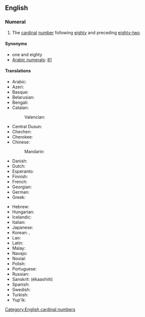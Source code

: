 ==English==
{{cardinalbox|en|80|81|82|eighty|eighty-two|ord=eighty-first}}

===Numeral===
{{head|en|numeral}}

# The [[cardinal]] [[number]] following [[eighty]] and preceding [[eighty-two]].

====Synonyms====
* one and eighty
* [[w:Arabic numerals|Arabic numerals]]: [[81]]

====Translations====
{{trans-top|81}}
* Arabic: {{t|ar|وَاحِد وَثَمَانُون|tr=wāḥid wa-ṯamānūn}}
* Azeri: {{t+|az|səksən bir}}
* Basque: {{t+|eu|laurogeita bat}}
* Belarusian: {{t|be|во́семдзесят адзі́н|sc=Cyrl}}
* Bengali: {{t|bn|একাশি|tr=ekashi|sc=Beng}}
* Catalan: {{t+|ca|vuitanta-un}}
*: Valencian: {{t+|ca|huitanta-un}}
* Central Dusun: {{t|dtp|walu nohopod om iso}}
* Chechen: {{t|ce|дезткъе цхьаъ|tr=deztqhe cxha’}}
* Cherokee: {{t|chr|ᏧᏁᎳᏍᎪ ᏌᏬ}}
* Chinese:
*: Mandarin: {{t+|cmn|八十一|tr=bāshí yī}}
* Danish: {{t|da|enogfirs}}
* Dutch: {{t+|nl|eenentachtig}}
* Esperanto: {{t|eo|okdek unu}}
* Finnish: {{t|fi|kahdeksankymmentäyksi}}
* French: {{t+|fr|quatre-vingt-un}}
* Georgian: {{t|ka|ოთხმოცდაერთი}}
* German: {{t|de|einundachtzig}}
* Greek: {{t|el|ογδόντα έν}}
{{trans-mid}}
* Hebrew: {{t|he|שמנים־ואחד|tr=šmoním və-ekhád}}
* Hungarian: {{t+|hu|nyolcvanegy}}
* Icelandic: {{t+|is|áttatíu og einn|m}}
* Italian: {{t+|it|ottantuno}}
* Japanese: {{t|ja|八十一|tr=はちじゅういち, hachi-jū-ichi}}
* Korean: {{t|ko|여든한}}, {{t+|ko|팔십일}}
* Lao: {{t|lo|ແປດສິບເອັດ}}
* Latin: {{t|la|octoginta unus}}
* Malay: {{t|ms|lapan puluh satu}}
* Navajo: {{t|nv|tseebídiin dóó baʼąą tʼááłáʼí}}
* Novial: {{t|nov|otanti-un}}
* Polish: {{t|pl|osiemdziesiąt jeden}}
* Portuguese: {{t|pt|oitenta e um}}
* Russian: {{t+|ru|во́семьдесят оди́н}}
* Sanskrit: (ékaashiiti)
* Spanish: {{t|es|ochenta y uno}}
* Swedish: {{t+|sv|åttioett}}
* Turkish: {{t|tr|seksen bir}}
* Yup'ik: {{t|esu|yuinaat cetaman atauciq}}
{{trans-bottom}}

[[Category:English cardinal numbers]]